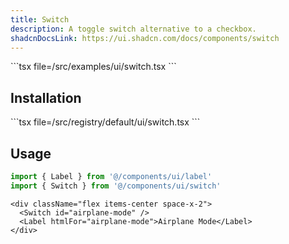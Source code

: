 ```yaml
---
title: Switch
description: A toggle switch alternative to a checkbox.
shadcnDocsLink: https://ui.shadcn.com/docs/components/switch
---
```


<ComponentPreview component="switch">
  ```tsx file=<rootDir>/src/examples/ui/switch.tsx
  ```
</ComponentPreview>

## Installation

<Installation component="switch">
  ```tsx file=<rootDir>/src/registry/default/ui/switch.tsx
  ```
</Installation>

## Usage

```ts
import { Label } from '@/components/ui/label'
import { Switch } from '@/components/ui/switch'
```

```tsx
<div className="flex items-center space-x-2">
  <Switch id="airplane-mode" />
  <Label htmlFor="airplane-mode">Airplane Mode</Label>
</div>
```